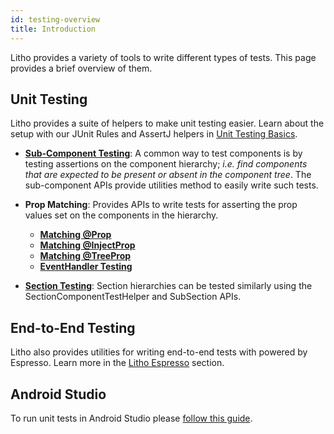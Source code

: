 ```yaml
---
id: testing-overview
title: Introduction
---
```


Litho provides a variety of tools to write different types of tests. This page provides
a brief overview of them.

## Unit Testing

Litho provides a suite of helpers to make unit testing easier. Learn about the
setup with our JUnit Rules and AssertJ helpers in [Unit Testing Basics](unit-testing.mdx).

* [**Sub-Component Testing**](subcomponent-testing.mdx): A common way to test components
is by testing assertions on the component hierarchy; *i.e. find components that are
expected to be present or absent in the component tree*. The sub-component APIs provide
utilities method to easily write such tests.

* **Prop Matching**: Provides APIs to write tests for asserting the prop
values set on the components in the hierarchy.
  * [**Matching @Prop**](prop-matching.mdx)
  * [**Matching @InjectProp**](injectprop-matching.mdx)
  * [**Matching @TreeProp**](testing-treeprops.mdx)
  * [**EventHandler Testing**](event-handler-testing.mdx)

* [**Section Testing**](sections-testing.md): Section hierarchies can be tested similarly
using the SectionComponentTestHelper and SubSection APIs.

## End-to-End Testing

Litho also provides utilities for writing end-to-end tests with powered by Espresso. Learn
more in the [Litho Espresso](espresso-testing.mdx) section.

## Android Studio

To run unit tests in Android Studio please [follow this guide](tests-in-android-studio.mdx).
